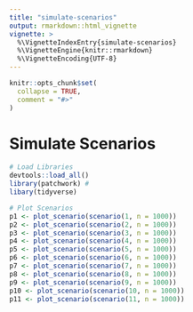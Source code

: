 ```yaml
---
title: "simulate-scenarios"
output: rmarkdown::html_vignette
vignette: >
  %\VignetteIndexEntry{simulate-scenarios}
  %\VignetteEngine{knitr::rmarkdown}
  %\VignetteEncoding{UTF-8}
---
```


```r
knitr::opts_chunk$set(
  collapse = TRUE,
  comment = "#>"
)
```

# Simulate Scenarios

```r
# Load Libraries
devtools::load_all()
library(patchwork) #
libary(tidyverse)
```

```R
# Plot Scenarios
p1 <- plot_scenario(scenario(1, n = 1000))
p2 <- plot_scenario(scenario(2, n = 1000))
p3 <- plot_scenario(scenario(3, n = 1000))
p4 <- plot_scenario(scenario(4, n = 1000))
p5 <- plot_scenario(scenario(5, n = 1000))
p6 <- plot_scenario(scenario(6, n = 1000))
p7 <- plot_scenario(scenario(7, n = 1000))
p8 <- plot_scenario(scenario(8, n = 1000))
p9 <- plot_scenario(scenario(9, n = 1000))
p10 <- plot_scenario(scenario(10, n = 1000))
p11 <- plot_scenario(scenario(11, n = 1000))
```
